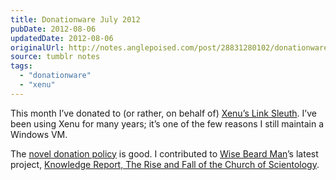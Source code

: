 ```yaml
---
title: Donationware July 2012
pubDate: 2012-08-06
updatedDate: 2012-08-06
originalUrl: http://notes.anglepoised.com/post/28831280102/donationware-july-2012
source: tumblr notes
tags:
  - "donationware"
  - "xenu"
---
```


This month I’ve donated to (or rather, on behalf of) [Xenu’s Link Sleuth](http://home.snafu.de/tilman/xenulink.html). I’ve been using Xenu for many years; it’s one of the few reasons I still maintain a Windows VM.

The [novel donation policy](http://home.snafu.de/tilman/xenulink.html#donation) is good. I contributed to [Wise Beard Man](http://en.wikipedia.org/wiki/Mark_Bunker)’s latest project, [Knowledge Report, The Rise and Fall of the Church of Scientology](http://www.indiegogo.com/knowledgereport).
